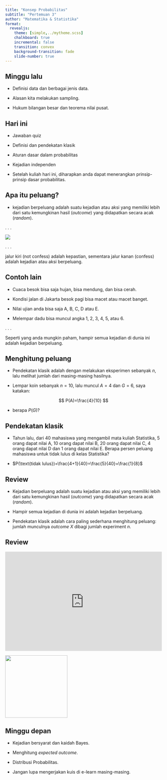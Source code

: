 ```yaml
---
title: "Konsep Probabilitas"
subtitle: "Pertemuan 3"
author: "Matematika & Statistika"
format: 
  revealjs:
    theme: [simple,../mytheme.scss]
    chalkboard: true
    incremental: false
    transition: convex
    background-transition: fade
    slide-number: true
---
```


## Minggu lalu

- Definisi data dan berbagai jenis data.

- Alasan kita melakukan sampling.

- Hukum bilangan besar dan teorema nilai pusat.

## Hari ini

::: {.incremental}

- Jawaban quiz
- Definisi dan pendekatan klasik
- Aturan dasar dalam probabilitas
- Kejadian independen

- Setelah kuliah hari ini, diharapkan anda dapat menerangkan prinsip-prinsip dasar probabilitas.
:::

## Apa itu peluang? {.s}

- kejadian berpeluang adalah suatu kejadian atau aksi yang memiliki lebih dari satu kemungkinan hasil (_outcome_) yang didapatkan secara acak (_random_).

. . .

![](ea.svg)

. . .

jalur kiri (not confess) adalah kepastian, sementara jalur kanan (confess) adalah kejadian atau aksi berpeluang.

## Contoh lain

- Cuaca besok bisa saja hujan, bisa mendung, dan bisa cerah.

- Kondisi jalan di Jakarta besok pagi bisa macet atau macet banget.

- Nilai ujian anda bisa saja A, B, C, D atau E.

- Melempar dadu bisa muncul angka 1, 2, 3, 4, 5, atau 6.

. . .

Seperti yang anda mungkin paham, hampir semua kejadian di dunia ini adalah kejadian berpeluang.

## Menghitung peluang

- Pendekatan klasik adalah dengan melakukan eksperimen sebanyak $n$, lalu melihat jumlah dari masing-masing hasilnya.

- Lempar koin sebanyak $n=10$, lalu muncul $A=4$ dan $G=6$, saya katakan:

$$
P(A)=\frac{4}{10}
$$

- berapa $P(G)$?

## Pendekatan klasik

::: {.incremental}

- Tahun lalu, dari 40 mahasiswa yang mengambil mata kuliah Statistika, 5 orang dapat nilai A, 10 orang dapat nilai B, 20 orang dapat nilai C, 4 orang dapat nilai D dan 1 orang dapat nilai E. Berapa persen peluang mahasiswa untuk tidak lulus di kelas Statistika?

- $P(\text{tidak lulus})=\frac{4+1}{40}=\frac{5}{40}=\frac{1}{8}$
:::

## Review {.incremental}

- Kejadian berpeluang adalah suatu kejadian atau aksi yang memiliki lebih dari satu kemungkinan hasil (_outcome_) yang didapatkan secara acak (_random_).

- Hampir semua kejadian di dunia ini adalah kejadian berpeluang.

- Pendekatan klasik adalah cara paling sederhana menghitung peluang: jumlah munculnya _outcome_ $X$ dibagi jumlah experiment $n$.

## Review

<div style='position: relative; padding-bottom: 56.25%; padding-top: 35px; height: 0; overflow: hidden;'><iframe sandbox='allow-scripts allow-same-origin allow-presentation' allowfullscreen='true' allowtransparency='true' frameborder='0' height='315' src='https://www.mentimeter.com/app/presentation/alngqgc7ba954m1catp37693pdqmwjib/embed' style='position: absolute; top: 0; left: 0; width: 100%; height: 100%;' width='420'></iframe></div>

![](qr.png){.absolute top="400" left="1000" width="200" height="200"}

## Minggu depan

- Kejadian bersyarat dan kaidah Bayes.

- Menghitung _expected outcome_.

- Distribusi Probabilitas.

- Jangan lupa mengerjakan kuis di e-learn masing-masing.

